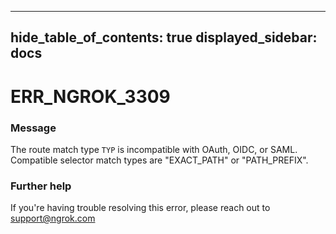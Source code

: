

---
hide_table_of_contents: true
displayed_sidebar: docs
---


# ERR_NGROK_3309

### Message
The route match type ``TYP`` is incompatible with OAuth, OIDC, or SAML. Compatible selector match types are "EXACT_PATH" or "PATH_PREFIX".

<ErrorDetails />



### Further help
If you're having trouble resolving this error, please reach out to [support@ngrok.com](mailto:support@ngrok.com?subject=Help%20with%20ERR_NGROK_3309)

